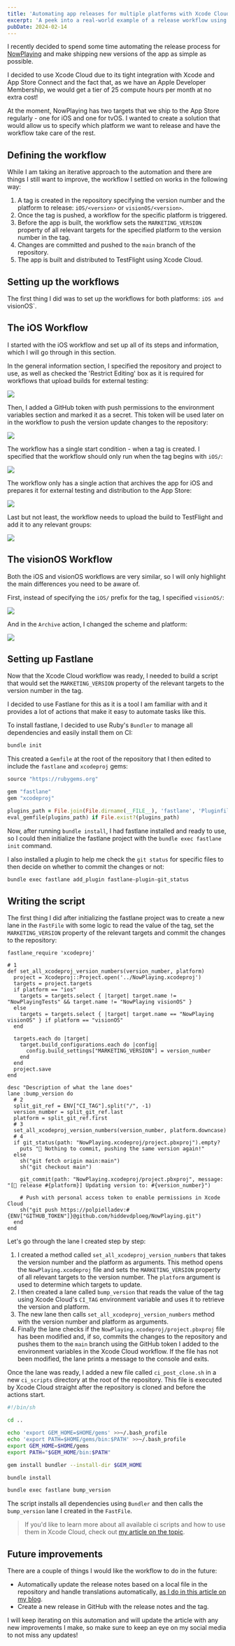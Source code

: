 ```yaml
---
title: 'Automating app releases for multiple platforms with Xcode Cloud'
excerpt: 'A peek into a real-world example of a release workflow using Xcode Cloud to build and distribute an app with an iOS and a visionOS target.'
pubDate: 2024-02-14
---
```


I recently decided to spend some time automating the release process for [NowPlaying](https://nowplaying.page) and make shipping new versions of the app as simple as possible.

I decided to use Xcode Cloud due to its tight integration with Xcode and App Store Connect and the fact that, as we have an Apple Developer Membership, we would get a tier of 25 compute hours per month at no extra cost!

At the moment, NowPlaying has two targets that we ship to the App Store regularly - one for iOS and one for tvOS. I wanted to create a solution that would allow us to specify which platform we want to release and have the workflow take care of the rest.

## Defining the workflow

While I am taking an iterative approach to the automation and there are things I still want to improve, the workflow I settled on works in the following way:

1. A tag is created in the repository specifying the version number and the platform to release: `iOS/<version>` or `visionOS/<version>`.
2. Once the tag is pushed, a workflow for the specific platform is triggered.
3. Before the app is built, the workflow sets the `MARKETING_VERSION` property of all relevant targets for the specified platform to the version number in the tag.
4. Changes are committed and pushed to the `main` branch of the repository.
5. The app is built and distributed to TestFlight using Xcode Cloud.

## Setting up the workflows

The first thing I did was to set up the workflows for both platforms: `iOS and `visionOS`.

## The iOS Workflow

I started with the iOS workflow and set up all of its steps and information, which I will go through in this section.

In the general information section, I specified the repository and project to use, as well as checked the 'Restrict Editing' box as it is required for workflows that upload builds for external testing:

![](/assets/posts/cross-platform-app-releases-with-xcode-cloud/ios-general.webp)

Then, I added a GitHub token with push permissions to the environment variables section and marked it as a secret. This token will be used later on in the workflow to push the version update changes to the repository:

![](/assets/posts/cross-platform-app-releases-with-xcode-cloud/ios-environment.webp)

The workflow has a single start condition - when a tag is created. I specified that the workflow should only run when the tag begins with `iOS/`:

![](/assets/posts/cross-platform-app-releases-with-xcode-cloud/ios-tag-changes.webp)

The workflow only has a single action that archives the app for iOS and prepares it for external testing and distribution to the App Store:

![](/assets/posts/cross-platform-app-releases-with-xcode-cloud/ios-archive.webp)

Last but not least, the workflow needs to upload the build to TestFlight and add it to any relevant groups:

![](/assets/posts/cross-platform-app-releases-with-xcode-cloud/ios-testflight.webp)

## The visionOS Workflow

Both the iOS and visionOS workflows are very similar, so I will only highlight the main differences you need to be aware of.

First, instead of specifying the `iOS/` prefix for the tag, I specified `visionOS/`:

![](/assets/posts/cross-platform-app-releases-with-xcode-cloud/visionos-tag-changes.webp)

And in the `Archive` action, I changed the scheme and platform:

![](/assets/posts/cross-platform-app-releases-with-xcode-cloud/visionos-archive.webp)

## Setting up Fastlane

Now that the Xcode Cloud workflow was ready, I needed to build a script that would set the `MARKETING_VERSION` property of the relevant targets to the version number in the tag.

I decided to use Fastlane for this as it is a tool I am familiar with and it provides a lot of actions that make it easy to automate tasks like this.

To install fastlane, I decided to use Ruby's `Bundler` to manage all dependencies and easily install them on CI:

```bash
bundle init
```

This created a `Gemfile` at the root of the repository that I then edited to include the `fastlane` and `xcodeproj` gems:

```ruby
source "https://rubygems.org"

gem "fastlane"
gem "xcodeproj"

plugins_path = File.join(File.dirname(__FILE__), 'fastlane', 'Pluginfile')
eval_gemfile(plugins_path) if File.exist?(plugins_path)
```

Now, after running `bundle install`, I had fastlane installed and ready to use, so I could then initialize the fastlane project with the `bundle exec fastlane init` command.

I also installed a plugin to help me check the `git status` for specific files to then decide on whether to commit the changes or not:

```bash
bundle exec fastlane add_plugin fastlane-plugin-git_status
```

## Writing the script

The first thing I did after initializing the fastlane project was to create a new lane in the `FastFile` with some logic to read the value of the tag, set the `MARKETING_VERSION` property of the relevant targets and commit the changes to the repository:

```ruby:Fastfile
fastlane_require 'xcodeproj'

# 1
def set_all_xcodeproj_version_numbers(version_number, platform)
  project = Xcodeproj::Project.open('../NowPlaying.xcodeproj')
  targets = project.targets
  if platform == "ios"
    targets = targets.select { |target| target.name != "NowPlayingTests" && target.name != "NowPlaying visionOS" }
  else
    targets = targets.select { |target| target.name == "NowPlaying visionOS" } if platform == "visionOS"
  end

  targets.each do |target|
    target.build_configurations.each do |config|
      config.build_settings["MARKETING_VERSION"] = version_number
    end
  end
  project.save
end

desc "Description of what the lane does"
lane :bump_version do
  # 2
  split_git_ref = ENV["CI_TAG"].split("/", -1)
  version_number = split_git_ref.last
  platform = split_git_ref.first
  # 3
  set_all_xcodeproj_version_numbers(version_number, platform.downcase)
  # 4
  if git_status(path: "NowPlaying.xcodeproj/project.pbxproj").empty?
    puts "🚀 Nothing to commit, pushing the same version again!"
  else
    sh("git fetch origin main:main")
    sh("git checkout main")

    git_commit(path: "NowPlaying.xcodeproj/project.pbxproj", message: "[🚀 release #{platform}] Updating version to: #{version_number}")

    # Push with personal access token to enable permissions in Xcode Cloud
    sh("git push https://polpielladev:#{ENV["GITHUB_TOKEN"]}@github.com/hiddevdploeg/NowPlaying.git")
  end
end
```

Let's go through the lane I created step by step:

1. I created a method called `set_all_xcodeproj_version_numbers` that takes the version number and the platform as arguments. This method opens the `NowPlaying.xcodeproj` file and sets the `MARKETING_VERSION` property of all relevant targets to the version number. The `platform` argument is used to determine which targets to update.
2. I then created a lane called `bump_version` that reads the value of the tag using Xcode Cloud's `CI_TAG` environment variable and uses it to retrieve the version and platform.
3. The new lane then calls `set_all_xcodeproj_version_numbers` method with the version number and platform as arguments.
4. Finally the lane checks if the `NowPlaying.xcodeproj/project.pbxproj` file has been modified and, if so, commits the changes to the repository and pushes them to the `main` branch using the GitHub token I added to the environment variables in the Xcode Cloud workflow. If the file has not been modified, the lane prints a message to the console and exits.

Once the lane was ready, I added a new file called `ci_post_clone.sh` in a new `ci_scripts` directory at the root of the repository. This file is executed by Xcode Cloud straight after the repository is cloned and before the actions start.

```bash:ci_post_clone.sh
#!/bin/sh

cd ..

echo 'export GEM_HOME=$HOME/gems' >>~/.bash_profile
echo 'export PATH=$HOME/gems/bin:$PATH' >>~/.bash_profile
export GEM_HOME=$HOME/gems
export PATH="$GEM_HOME/bin:$PATH"

gem install bundler --install-dir $GEM_HOME

bundle install

bundle exec fastlane bump_version
```

The script installs all dependencies using `Bundler` and then calls the `bump_version` lane I created in the `FastFile`.

> If you'd like to learn more about all available ci scripts and how to use them in Xcode Cloud, check out [my article on the topic](https://www.polpiella.dev/xcode-cloud-scripts-fastlane-and-cocoapods).

## Future improvements

There are a couple of things I would like the workflow to do in the future:

- Automatically update the release notes based on a local file in the repository and handle translations automatically, [as I do in this article on my blog](https://www.polpiella.dev/setting-testflight-test-notes-for-xcode-cloud-builds).
- Create a new release in GitHub with the release notes and the tag.

I will keep iterating on this automation and will update the article with any new improvements I make, so make sure to keep an eye on my social media to not miss any updates!
